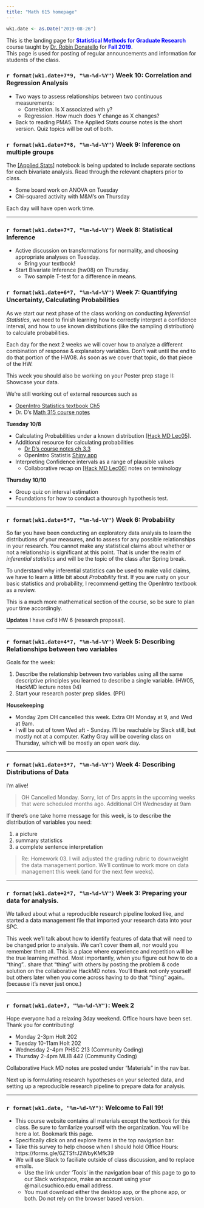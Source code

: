 ```yaml
---
title: "Math 615 homepage"
---
```


```r
wk1.date <- as.Date("2019-08-26")
```

This is the landing page for <span style="color:blue">**Statistical Methods for Graduate Research**</span> course taught by [Dr. Robin Donatello](http://www.norcalbiostat.com) for <span style="color:blue">**Fall 2019**</span>.   
This page is used for posting of regular announcements and information for students of the class. 


<!----

### 12/xx/18 - Final Exam. 10-12noon. Holt 155

<span style="color:red">**Office Hours for Finals Week**</span> 

* Tuesday 2-4pm, Holt 155

<span style="color:red">**Allowed Exam Materials**</span> 

* The [[OFFICIAL]](https://norcalbiostat.github.io/MATH615/FinalDocs/FinalExam_Fall17_Supplemental.pdf) supplemental information and analyses for the Outlook on Life Survey. 
    - Print these pages. Ensure that you understand what models are being fit and how to read the output. You are allowed to write notes on these pages.
    - Be prepared to answer questions about modeling and interpreting these analyses. 
* Paper on [Smoking Behavior of US Youth](FinalDocs/Smoking behavior child welfare - Fettes 2011.pdf).
    - Print, read, comment on, and bring to the final. 
    - Be prepared to answer questions about the methods, models, and results.
* A calculator
* Up to 2 pages of additional notes (does not include your notes on the supplemental output)

    
Additional information on this new survey, such as full wording of the question on how the variables were coded can be found in the [[codebook]](https://norcalbiostat.github.io/MATH615/FinalDocs/OOL%20Codebook.pdf) and [[survey questionnaire]](https://norcalbiostat.github.io/MATH615/FinalDocs/OOL%20Questionnaire.pdf). **Do not bring these to the final**. They are for you to use as reference material while you are learning to understand this survey.   

<span style="color:red">**Review List**</span> 
This final exam is comprehensive in that everything in this class builds upon previous topics. 
Here are a list of topics to review. All topics have equal importance, regardless of the time that was spent on each topic during class. 

* Probability
* Creating and interpreting confidence intervals
* Assumptions for statistical methods to be valid
* Generalizability, representativeness, bias, sampling frame
* Statistical Analysis Procedures: 
    - Two-sample T-tests for means and proportions
    - ANOVA and $\chi^{2}$ for multiple samples
    - Linear and Logistic regression.
* Identifying confounders, moderators and covariates. 
* Interpreting regression coefficients and making predictions using models. 
    - from linear and logistic models
    - using continuous and categorical variables



### 12/10/18 - Week 15

* Poster building week! See the project page for instructions. 
    - Drafts are due Thu 11/13, Peer review on Sat 12/15
    - Final version due (as printed) on Wed 12/19
* Take Home Final exam 
    - Handed out Wed 12/12 (Estimated) - no later than Friday 12/14. 
    - Due Friday 12/21
* **Office Hours**
    - Victoria (Poster design): 
      * Tue 10-10:45 MLIB Math tutor lab (4th floor)
      * Thu 12:45-1:45 Holt 155  
    - Me (Holt 202)
      * Mon 12/10 3-4pm
      * Tue 12/11 2-4pm - Community Coding (MLIB 442)
      * Wed 12/12 1-3pm
      * Thu 12/13 10-11am
      * Tue 12/18 2-3pm
      * Wed 12/19 10-11am
      * Thu 12/20 1-2pm
      
    

### 12/3/18 - Week 14
* You should be working on finishing the regression assignment, and Poster Prep Stage III this week. 
* You will be building models, and having to decide which model fits the data best using different criteria. 
    
### 11/26/18 - [Week 13](https://norcalbiostat.github.io/MATH615/wk/wk13.html)
<span style="color:red">**Summary of schedule updates**</span>   

* MLR assignment has been re-drafted and cut down significantly
* Poster prep stage III will not have a peer review
* Final we be take home, poster presentations will occur during the 2 hour final period. 

This week, let's ease back into things. Try to come back to "normal", when life is anything but normal.  

* Tuesday - Section review, recap, reorient
* Thursday - Logistic regression


### 11/19/18 - Fall Break. 
* Don't think about school, assignments or anything. 
* Please take some time to be among your family and practice self care in this incredibly stressful time. 


### 11/12/18 - Week 12 - Campus closed due to the Camp Fire
* Please check in with me on Slack or email to let me know you're OK (or if you're not OK. I want to know that too!)
* If you lived in the fire affected area please let me know. I want to support you in any way I can to finish the semester. Please check out campus resources: https://www.csuchico.edu/campfire/assistance.shtml 
* If you were not affected, please consider volunteering to help out those that have been, and/or helping raise funds through the Wildcats Rise Fire recovery fund https://app.mobilecause.com/vf/WildcatsRise 


### 11/6/18 - [Week 11](https://norcalbiostat.github.io/MATH615/wk/wk11.html)
* Tuesday: Writing and interpreting multivariable models
* Thursday: Moderation vs Confounding (bad lecture, too distracted)


### 10/30/18 - [Week 10](https://norcalbiostat.github.io/MATH615/wk/wk10.html)
* Tuesday: Moderation. What happens if we throw another variable into the mix? 
* Thursday: Study design. How to set yourself up for success in research. 


### 10/23/18 - [Week 9](https://norcalbiostat.github.io/MATH615/wk/wk09.html)
* Tuesday - Analysis of categorical data using $\chi^{2}$ tests
    - Additional lecture notes (lec03_cda) can be found on this topic under [Materials/Lecture notes](https://norcalbiostat.github.io/MATH615/notes.html)
* Thursday - Correlation and Regression



--->

### `r format(wk1.date+7*9, "%m-%d-%Y")` Week 10: Correlation and Regression Analysis

* Two ways to assess relationships between two continuous measurements: 
    - Correlation. Is X associated with y?
    - Regression. How much does Y change as X changes? 
    
* Back to reading PMA5. The Applied Stats course notes is the short version. Quiz topics will be out of both. 




### `r format(wk1.date+7*8, "%m-%d-%Y")` Week 9: Inference on multiple groups

The [[Applied Stats]](https://norcalbiostat.github.io/AppliedStatistics_notes/) notebook is being updated to include separate sections for each bivariate analysis. Read through the relevant chapters prior to class. 

* Some board work on ANOVA on Tuesday
* Chi-squared activity with M&M's on Thursday

Each day will have open work time. 


---

### `r format(wk1.date+7*7, "%m-%d-%Y")` Week 8: Statistical Inference

* Active discussion on transformations for normality, and choosing appropriate analyses on Tuesday.
    - Bring your textbook!
* Start Bivariate Inference (hw08) on Thursday.
    - Two sample T-test for a difference in means. 


### `r format(wk1.date+6*7, "%m-%d-%Y")` Week 7: Quantifying Uncertainty, Calculating Probabilities

As we start our next phase of the class working on conducting _Inferential Statistics_, we need to finish learning how to correctly interpret a confidence interval, and how to use known distributions (like the sampling distribution) to calculate probabilities.  

Each day for the next 2 weeks we will cover how to analyze a different combination of response & explanatory variables. Don't wait until the end to do that portion of the HW08. As soon as we cover that topic, do that piece of the HW. 

This week you should also be working on your Poster prep stage II: Showcase your data.  

We're still working out of external resources such as 

* [OpenIntro Statistics textbook Ch5](https://leanpub.com/openintro-statistics)
* Dr. D's [Math 315 course notes](https://norcalbiostat.github.io/MATH315/reading/RAD_course_notes_f19.pdf) 


**Tuesday 10/8**  

* Calculating Probabilities under a known distribution [[Hack MD Lec05]](https://hackmd.io/@norcalbiostat/math615_lec05). 
* Additional resource for calculating probabilities
    - [Dr D's course notes ch 3.3](https://www.youtube.com/watch?v=Bv9iY8-UzYw&feature=youtu.be)
    - OpenIntro Statistis [Shiny app](https://gallery.shinyapps.io/dist_calc/)
* Interpreting Confidence intervals as a range of plausible values  
    - Collaborative recap on [[Hack MD Lec06]](https://hackmd.io/@norcalbiostat/math615_lec06) notes on terminology

    
**Thursday 10/10**

* Group quiz on interval estimation
* Foundations for how to conduct a thourough hypothesis test.   

---

### `r format(wk1.date+5*7, "%m-%d-%Y")` Week 6: Probability

So far you have been conducting an exploratory data analysis to learn the distributions of your measures, and to assess for any possible relationships in your research. You cannot make any statistical claims about whether or not a relationship is significant at this point. That is under the realm of _inferential statistics_ and will be the topic of the class after Spring break. 

To understand why inferential statistics can be used to make valid claims, we have to learn a little bit about _Probability_ first. If you are rusty on your basic statistics and probability, I recommend getting the OpenIntro textbook as a review. 

This is a much more mathematical section of the course, so be sure to plan your time accordingly. 

**Updates** I have cxl'd HW 6 (research proposal). 

---

### `r format(wk1.date+4*7, "%m-%d-%Y")` Week 5: Describing Relationships between two variables

Goals for the week: 

1. Describe the relationship between two variables using all the same descriptive principles you learned to describe a single variable. (HW05, HackMD lecture notes 04)
2. Start your research poster prep slides. (PPI)

**Housekeeping**

* Monday 2pm OH cancelled this week. Extra OH Monday at 9, and Wed at 9am.
* I will be out of town Wed aft - Sunday. I'll be reachable by Slack still, but mostly not at a computer. Kathy Gray will be covering class on Thursday, which will be mostly an open work day. 


----

### `r format(wk1.date+3*7, "%m-%d-%Y")` Week 4: Describing Distributions of Data

I'm alive!

> OH Cancelled Monday. Sorry, lot of Drs appts in the upcoming weeks that were scheduled months ago. 
> Additional OH Wednesday at 9am

If there's one take home message for this week, is to describe the distribution of variables you need: 

1. a picture
2. summary statistics
3. a complete sentence interpretation

> Re: Homework 03. I will adjusted the grading rubric to downweight the data management portion. 
> We'll continue to work more on data management this week (and for the next few weeks).



---

### `r format(wk1.date+2*7, "%m-%d-%Y")` Week 3: Preparing your data for analysis.

We talked about what a reproducible research pipeline looked like, and started a data management file that imported your research data into your SPC. 

This week we'll talk about how to identify features of data that will need to be changed prior to analysis. We can't cover them all, nor would you remember them all. This is a place where experience and repetition will be the true learning method. Most importantly, when you figure out how to do a "thing".. share that "thing" with others by posting the problem & code solution on the collaborative HackMD notes. You'll thank not only yourself but others later when you come across having to do that "thing" again.. (because it's never just once.) 

----


### `r format(wk1.date+7, "%m-%d-%Y")`: Week 2

Hope everyone had a relaxing 3day weekend. Office hours have been set. Thank you for contributing! 

* Monday 2-3pm Holt 202
* Tuesday 10-11am Holt  202
* Wednesday 2-4pm PHSC 213 (Community Coding)
* Thursday 2-4pm MLIB 442 (Community Coding)

Collaborative Hack MD notes are posted under "Materials" in the nav bar. 

Next up is formulating research hypotheses on your selected data, and setting up a reproducible research pipeline to prepare data for analysis. 

----

### `r format(wk1.date, "%m-%d-%Y")`: Welcome to Fall 19!

* This course website contains all materials except the textbook for this class. Be sure to familarize yourself with the organization. You will be here a lot. Bookmark this page.
* Specifically click on and explore items in the top navigation bar. 
* Take this survey to help choose when I should hold Office Hours: https://forms.gle/6ZTSfrJ2WbyKMfk39 
* We will use Slack to faciliate outside of class discussion, and to replace emails. 
    - Use the link under 'Tools' in the navigation boar of this page to go to our Slack workspace, make an account using your @mail.csuchico.edu email address. 
    - You must download either the desktop app, or the phone app, or both. Do not rely on the browser based version. 


